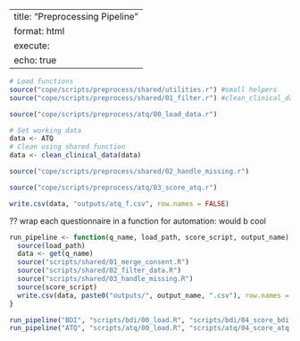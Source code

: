 
---
title: "Preprocessing Pipeline"
format: html
execute:
  echo: true
---

```r
# Load functions
source("cope/scripts/preprocess/shared/utilities.r") #small helpers
source("cope/scripts/preprocess/shared/01_filter.r") #clean_clinical_data
```

```r
source("cope/scripts/preprocess/atq/00_load_data.r")

# Set working data
data <- ATQ
# Clean using shared function
data <- clean_clinical_data(data)

source("cope/scripts/preprocess/shared/02_handle_missing.r")

source("cope/scripts/preprocess/atq/03_score_atq.r")

write.csv(data, "outputs/atq_f.csv", row.names = FALSE)

```

?? wrap each questionnaire in a function for automation: would b cool

```r
run_pipeline <- function(q_name, load_path, score_script, output_name) {
  source(load_path)
  data <- get(q_name)
  source("scripts/shared/01_merge_consent.R")
  source("scripts/shared/02_filter_data.R")
  source("scripts/shared/03_handle_missing.R")
  source(score_script)
  write.csv(data, paste0("outputs/", output_name, ".csv"), row.names = FALSE)
}

run_pipeline("BDI", "scripts/bdi/00_load.R", "scripts/bdi/04_score_bdi.R", "bdi_f")
run_pipeline("ATQ", "scripts/atq/00_load.R", "scripts/atq/04_score_atq.R", "atq_f")
```